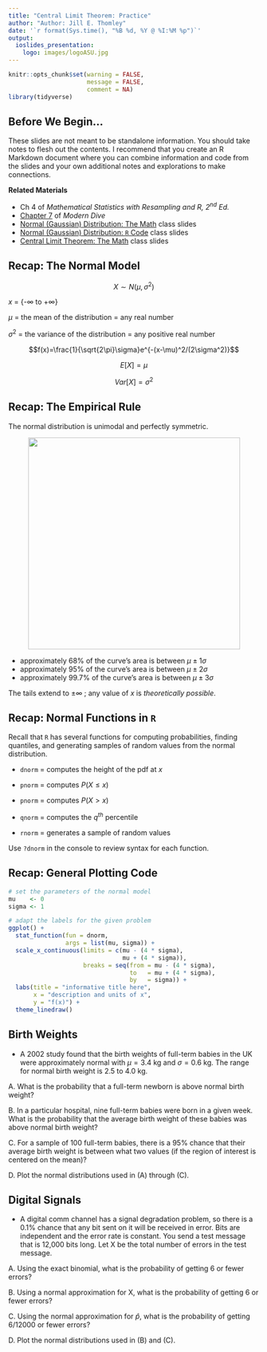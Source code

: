 ```yaml
---
title: "Central Limit Theorem: Practice"
author: "Author: Jill E. Thomley"
date: '`r format(Sys.time(), "%B %d, %Y @ %I:%M %p")`'
output: 
  ioslides_presentation:
    logo: images/logoASU.jpg
---
```


```r
knitr::opts_chunk$set(warning = FALSE, 
                      message = FALSE, 
                      comment = NA)
library(tidyverse)
```


## Before We Begin...

These slides are not meant to be standalone information. You should take notes to flesh out the contents. I recommend that you create an R Markdown document where you can combine information and code from the slides and your own additional notes and explorations to make connections.

**Related Materials**

* Ch 4 of *Mathematical Statistics with Resampling and R, 2^nd^ Ed.*
* [Chapter 7](https://moderndive.com/7-sampling.html) of *Modern Dive*
* [Normal (Gaussian) Distribution: The Math ](https://stat-jet-asu.github.io/StatisticalDataAnalysis1/Slides/NormalDistributionTheory.html) class slides
* [Normal (Gaussian) Distribution: `R` Code ](https://stat-jet-asu.github.io/StatisticalDataAnalysis1/Slides/NormalDistributionRCode.html) class slides
* [Central Limit Theorem: The Math ](https://stat-jet-asu.github.io/StatisticalDataAnalysis1/Slides/CLTPractice.html) class slides


## Recap: The Normal Model

$$X \sim N(\mu,\sigma^2)$$

$x$ = {-$\infty$ to +$\infty$} 

$\mu$ = the mean of the distribution = any real number

$\sigma^2$ = the variance of the distribution = any positive real number

$$f(x)=\frac{1}{\sqrt{2\pi}\sigma}e^{-(x-\mu)^2/(2\sigma^2)}$$

$$E[X] = \mu$$

$$Var[X] = \sigma^2$$


## Recap: The Empirical Rule

The normal distribution is unimodal and perfectly symmetric.

<p style="text-align: center;"><img src="https://stat-jet-asu.github.io/Moodlepics/normaldist.jpg" width = 425></p>

* approximately 68% of the curve's area is between $\mu \pm 1\sigma$ 
* approximately 95% of the curve's area is between $\mu \pm 2\sigma$ 
* approximately 99.7% of the curve's area is between $\mu \pm 3\sigma$ 

The tails extend to $\pm \infty$ ; any value of $x$ is *theoretically possible*.


## Recap: Normal Functions in `R`

Recall that `R` has several functions for computing probabilities, finding quantiles, and generating samples of random values from the normal distribution.

* `dnorm` = computes the height of the pdf at $x$

* `pnorm` = computes $P(X \leq x)$

* `pnorm` = computes $P(X > x)$

* `qnorm` = computes the $q^{th}$ percentile

* `rnorm` = generates a sample of random values

Use `?dnorm` in the console to review syntax for each function.


## Recap: General Plotting Code

```r
# set the parameters of the normal model
mu    <- 0
sigma <- 1

# adapt the labels for the given problem
ggplot() + 
  stat_function(fun = dnorm, 
                args = list(mu, sigma)) +
  scale_x_continuous(limits = c(mu - (4 * sigma), 
                                mu + (4 * sigma)),
                     breaks = seq(from = mu - (4 * sigma), 
                                  to   = mu + (4 * sigma), 
                                  by   = sigma)) +
  labs(title = "informative title here", 
       x = "description and units of x", 
       y = "f(x)") + 
  theme_linedraw()
```


## Birth Weights

* A 2002 study found that the birth weights of full-term babies in the UK were approximately normal with $\mu = 3.4$ kg and $\sigma = 0.6$ kg. The range for normal birth weight is 2.5 to 4.0 kg. 

A. What is the probability that a full-term newborn is above normal birth weight?

B. In a particular hospital, nine full-term babies were born in a given week. What is the probability that the average birth weight of these babies was above normal birth weight?

C. For a sample of 100 full-term babies, there is a 95% chance that their average birth weight is between what two values (if the region of interest is centered on the mean)?

D. Plot the normal distributions used in (A) through (C).


## Digital Signals

* A digital comm channel has a signal degradation problem, so there is a 0.1% chance that any bit sent on it will be received in error. Bits are independent and the error rate is constant. You send a test message that is 12,000 bits long. Let X be the total number of errors in the test message.

A. Using the exact binomial, what is the probability of getting 6 or fewer errors?

B. Using a normal approximation for X, what is the probability of getting 6 or fewer errors?

C. Using the normal approximation for $\hat{p}$, what is the probability of getting 6/12000 or fewer errors?

D. Plot the normal distributions used in (B) and (C).